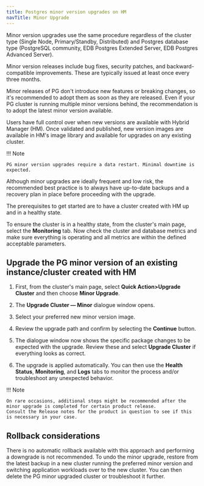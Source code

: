 ```yaml
---
title: Postgres minor version upgrades on HM
navTitle: Minor Upgrade
---
```


Minor version upgrades use the same procedure regardless of the cluster type (Single Node, Primary/Standby, Distributed) and Postgres database type (PostgreSQL community, EDB Postgres Extended Server, EDB Postgres Advanced Server).

Minor version releases include bug fixes, security patches, and backward-compatible improvements.
These are typically issued at least once every three months. 

Minor releases of PG don't introduce new features or breaking changes, so it's recommended to adopt them as soon as they are released.
Even if your PG cluster is running multiple minor versions behind, the recommendation is to adopt the latest minor version available.

Users have full control over when new versions are available with Hybrid Manager (HM).
Once validated and published, new version images are available in HM's image library and available for upgrades on any existing cluster.

!!! Note

    PG minor version upgrades require a data restart. Minimal downtime is expected.

Although minor upgrades are ideally frequent and low risk, the recommended best practice is to always have up-to-date backups and a recovery plan in place before proceeding with the upgrade.

The prerequisites to get started are to have a cluster created with HM up and in a healthy state.

To ensure the cluster is in a healthy state, from the cluster's main page, select the **Monitoring** tab.
Now check the cluster and database metrics and make sure everything is operating and all metrics are within the defined acceptable parameters.

## Upgrade the PG minor version of an existing instance/cluster created with HM

1.  First, from the cluster's main page, select **Quick Action>Upgrade Cluster** and then choose **Minor Upgrade**.

1.  The **Upgrade Cluster &mdash; Minor** dialogue window opens.

1.  Select your preferred new minor version image.

1.  Review the upgrade path and confirm by selecting the **Continue** button.

1. The dialogue window now shows the specific package changes to be expected with the upgrade.
   Review these and select **Upgrade Cluster** if everything looks as correct.

1.  The upgrade is applied automatically. 
    You can then use the **Health Status**, **Monitoring**, and **Logs** tabs to monitor the process and/or troubleshoot any unexpected behavior.

!!! Note

    On rare occasions, additional steps might be recommended after the minor upgrade is completed for certain product release. 
    Consult the Release notes for the product in question to see if this is necessary in your case.

## Rollback considerations

There is no automatic rollback available with this approach and performing a downgrade is not recommended. 
To undo the minor upgrade, restore from the latest backup in a new cluster running the preferred minor version and switching application workloads over to the new cluster.
You can then delete the PG minor upgraded cluster or troubleshoot it further.
